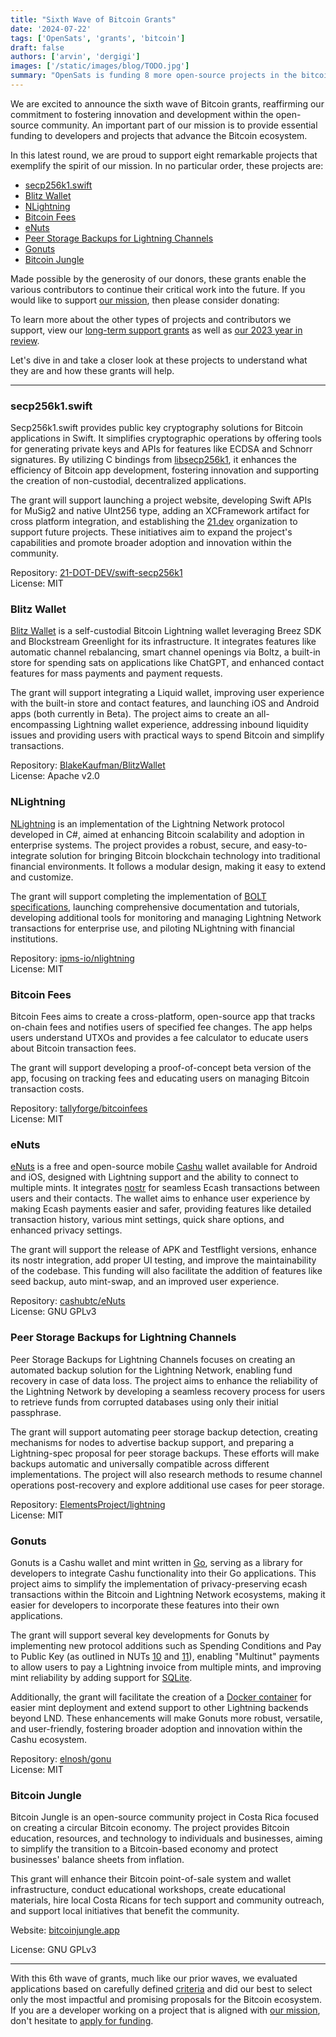 ```yaml
---
title: "Sixth Wave of Bitcoin Grants"
date: '2024-07-22'
tags: ['OpenSats', 'grants', 'bitcoin']
draft: false
authors: ['arvin', 'dergigi']
images: ['/static/images/blog/TODO.jpg']
summary: "OpenSats is funding 8 more open-source projects in the bitcoin ecosystem."
---
```


We are excited to announce the sixth wave of Bitcoin grants, reaffirming our
commitment to fostering innovation and development within the open-source
community.  An important part of our mission is to provide essential funding to
developers and projects that advance the Bitcoin ecosystem.

In this latest round, we are proud to support eight remarkable projects that
exemplify the spirit of our mission. In no particular order, these projects are:

- [secp256k1.swift](#secp256k1.swift)
- [Blitz Wallet](#blitz-wallet)
- [NLightning](#nlightning)
- [Bitcoin Fees](#bitcoin-fees)
- [eNuts](#enuts)
- [Peer Storage Backups for Lightning Channels](#peer-storage-backups-for-lightning-channels)
- [Gonuts](#gonuts)
- [Bitcoin Jungle](#bitcoin-jungle)

Made possible by the generosity of our donors, these grants enable the various
contributors to continue their critical work into the future.  If you would like
to support [our mission](/mission), then please consider donating:

<center>
    <DonateToGeneralFundButton/>
</center>

To learn more about the other types of projects and contributors we support,
view our [long-term support grants](/tags/lts) as well as [our 2023 year in
review](/blog/2023-year-in-review).

Let's dive in and take a closer look at these projects to understand what they
are and how these grants will help.

---

### secp256k1.swift

Secp256k1.swift provides public key cryptography solutions for Bitcoin
applications in Swift. It simplifies cryptographic operations by offering tools
for generating private keys and APIs for features like ECDSA and Schnorr
signatures. By utilizing C bindings from
[libsecp256k1](https://github.com/bitcoin-core/secp256k1), it enhances the
efficiency of Bitcoin app development, fostering innovation and supporting the
creation of non-custodial, decentralized applications.

The grant will support launching a project website, developing Swift APIs for
MuSig2 and native UInt256 type, adding an XCFramework artifact for cross
platform integration, and establishing the [21.dev](https://21.dev/)
organization to support future projects. These initiatives aim to expand the
project's capabilities and promote broader adoption and innovation within the
community.

Repository: [21-DOT-DEV/swift-secp256k1](https://github.com/21-DOT-DEV/swift-secp256k1)  
License: MIT

### Blitz Wallet

[Blitz Wallet](https://blitz-wallet.com/) is a self-custodial Bitcoin Lightning
wallet leveraging Breez SDK and Blockstream Greenlight for its infrastructure.
It integrates features like automatic channel rebalancing, smart channel
openings via Boltz, a built-in store for spending sats on applications like
ChatGPT, and enhanced contact features for mass payments and payment requests.

The grant will support integrating a Liquid wallet, improving user experience
with the built-in store and contact features, and launching iOS and Android apps
(both currently in Beta).  The project aims to create an all-encompassing
Lightning wallet experience, addressing inbound liquidity issues and providing
users with practical ways to spend Bitcoin and simplify transactions.

Repository: [BlakeKaufman/BlitzWallet](https://github.com/BlakeKaufman/BlitzWallet)  
License: Apache v2.0

### NLightning

[NLightning](https://nlightning.ipms.io/) is an implementation of the Lightning
Network protocol developed in C#, aimed at enhancing Bitcoin scalability and
adoption in enterprise systems.  The project provides a robust, secure, and
easy-to-integrate solution for bringing Bitcoin blockchain technology into
traditional financial environments. It follows a modular design, making it easy
to extend and customize.

The grant will support completing the implementation of [BOLT
specifications](https://nlightning.ipms.io/docs/features.html), launching
comprehensive documentation and tutorials, developing additional tools for
monitoring and managing Lightning Network transactions for enterprise use, and
piloting NLightning with financial institutions.

Repository: [ipms-io/nlightning](https://github.com/ipms-io/nlightning)  
License: MIT

### Bitcoin Fees

Bitcoin Fees aims to create a cross-platform, open-source app that tracks
on-chain fees and notifies users of specified fee changes. The app helps users
understand UTXOs and provides a fee calculator to educate users about Bitcoin
transaction fees.

The grant will support developing a proof-of-concept beta version of the app,
focusing on tracking fees and educating users on managing Bitcoin transaction
costs.

Repository: [tallyforge/bitcoinfees](https://github.com/tallyforge/bitcoinfees)  
License: MIT

### eNuts

[eNuts](https://www.enuts.cash/) is a free and open-source mobile
[Cashu](https://docs.cashu.space/) wallet available for Android and iOS,
designed with Lightning support and the ability to connect to multiple mints. It
integrates [nostr](https://nostr.com/) for seamless Ecash transactions between
users and their contacts. The wallet aims to enhance user experience by making
Ecash payments easier and safer, providing features like detailed transaction
history, various mint settings, quick share options, and enhanced privacy
settings​.

The grant will support the release of APK and Testflight versions, enhance its
nostr integration, add proper UI testing, and improve the maintainability of the
codebase.  This funding will also facilitate the addition of features like seed
backup, auto mint-swap, and an improved user experience.

Repository: [cashubtc/eNuts](https://github.com/cashubtc/eNuts)  
License: GNU GPLv3

### Peer Storage Backups for Lightning Channels

Peer Storage Backups for Lightning Channels focuses on creating an automated
backup solution for the Lightning Network, enabling fund recovery in case of
data loss.  The project aims to enhance the reliability of the Lightning Network
by developing a seamless recovery process for users to retrieve funds from
corrupted databases using only their initial passphrase.

The grant will support automating peer storage backup detection, creating
mechanisms for nodes to advertise backup support, and preparing a Lightning-spec
proposal for peer storage backups. These efforts will make backups automatic and
universally compatible across different implementations. The project will also
research methods to resume channel operations post-recovery and explore
additional use cases for peer storage.

Repository: [ElementsProject/lightning](https://github.com/ElementsProject/lightning)  
License: MIT

### Gonuts

Gonuts is a Cashu wallet and mint written in [Go](https://go.dev/), serving as a
library for developers to integrate Cashu functionality into their Go
applications.  This project aims to simplify the implementation of
privacy-preserving ecash transactions within the Bitcoin and Lightning Network
ecosystems, making it easier for developers to incorporate these features into
their own applications.

The grant will support several key developments for Gonuts by implementing new
protocol additions such as Spending Conditions and Pay to Public Key (as
outlined in NUTs [10](https://github.com/cashubtc/nuts/blob/main/10.md) and
[11](https://github.com/cashubtc/nuts/blob/main/11.md)), enabling "Multinut"
payments to allow users to pay a Lightning invoice from multiple mints, and
improving mint reliability by adding support for
[SQLite](https://www.sqlite.org/).

Additionally, the grant will facilitate the creation of a [Docker
container](https://www.docker.com/resources/what-container/) for easier mint
deployment and extend support to other Lightning backends beyond LND. These
enhancements will make Gonuts more robust, versatile, and user-friendly,
fostering broader adoption and innovation within the Cashu ecosystem.

Repository: [elnosh/gonu](https://github.com/elnosh/gonuts)  
License: MIT

### Bitcoin Jungle

Bitcoin Jungle is an open-source community project in Costa Rica focused on
creating a circular Bitcoin economy. The project provides Bitcoin education,
resources, and technology to individuals and businesses, aiming to simplify the
transition to a Bitcoin-based economy and protect businesses' balance sheets
from inflation.

This grant will enhance their Bitcoin point-of-sale system and wallet
infrastructure, conduct educational workshops, create educational materials,
hire local Costa Ricans for tech support and community outreach, and support
local initiatives that benefit the community.

Website: [bitcoinjungle.app](https://www.bitcoinjungle.app/)

License: GNU GPLv3

---

With this 6th wave of grants, much like our prior waves, we evaluated
applications based on carefully defined [criteria](/apply#criteria) and did our
best to select only the most impactful and promising proposals for the Bitcoin
ecosystem. If you are a developer working on a project that is aligned with [our
mission](/mission), don't hesitate to [apply for funding](/apply).

<center>
    <DonateToGeneralFundButton/>
</center>
